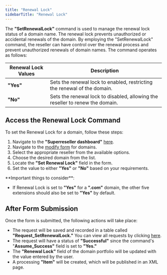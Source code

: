 ```yaml
---
title: "Renewal Lock"
sidebarTitle: "Renewal Lock"
---
```


The **"SetRenewalLock"** command is used to manage the renewal lock status of a domain name. The renewal lock prevents unauthorized or accidental renewals of the domain. By employing the "SetRenewalLock" command, the reseller can have control over the renewal process and prevent unauthorized renewals of domain names.
The command operates as follows:

| Renewal Lock Values | Description                                                                                              |
| -------------------- | -------------------------------------------------------------------------------------------------------- |
| **"Yes"**            | Sets the renewal lock to enabled, restricting the renewal of the domain. |
| **"No"**             | Sets the renewal lock to disabled, allowing the reseller to renew the domain.   |

## Access the Renewal Lock Command

To set the Renewal Lock for a domain, follow these steps:

1. Navigate to the **"Superreseller dashboard"** [here](https://superreseller-qa.nominus.host/login/?next=/).
2. Navigate to the [modify form](https://superreseller-qa.nominus.host/forms/domains/modify) for domains.
3. Select the appropriate reseller from the available options.
4. Choose the desired domain from the list.
5. Locate the **"Set Renewal Lock"** field in the form.
6. Set the value to either **"Yes"** or **"No"** based on your requirements.

<Warning>
**Important things to consider**:

- If Renewal Lock is set to **"Yes"** for a **".com"** domain, the other five extensions should also be set to **"Yes"** by default.
</Warning>

## After Form Submission

Once the form is submitted, the following actions will take place:

- The request will be saved and recorded in a table called **"Request_SetRenewalLock."** You can view all requests by clicking [here](https://superreseller-qa.nominus.host/requests/domain).
- The request will have a status of **"Successful"** since the command's "**Assume_Success"** field is set to **"Yes."**
- The **"Renewal Lock"** field of the domain portfolio will be updated with the value entered by the user.
- A processing **"Item"** will be created, which will be published in an XML page.
